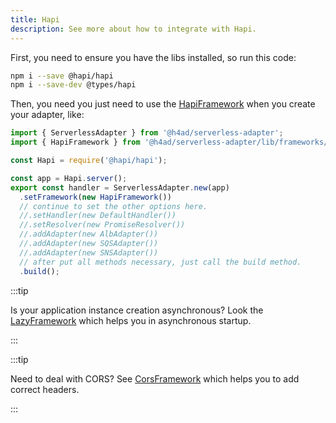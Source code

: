 ---
title: Hapi
description: See more about how to integrate with Hapi.
---

First, you need to ensure you have the libs installed, so run this code:

```bash
npm i --save @hapi/hapi
npm i --save-dev @types/hapi
```

Then, you need you just need to use the [HapiFramework](../../api/Frameworks/HapiFramework) when you create your adapter, like:

```ts title="index.ts"
import { ServerlessAdapter } from '@h4ad/serverless-adapter';
import { HapiFramework } from '@h4ad/serverless-adapter/lib/frameworks/hapi';

const Hapi = require('@hapi/hapi');

const app = Hapi.server();
export const handler = ServerlessAdapter.new(app)
  .setFramework(new HapiFramework())
  // continue to set the other options here.
  //.setHandler(new DefaultHandler())
  //.setResolver(new PromiseResolver())
  //.addAdapter(new AlbAdapter())
  //.addAdapter(new SQSAdapter())
  //.addAdapter(new SNSAdapter())
  // after put all methods necessary, just call the build method.
  .build();
```

:::tip

Is your application instance creation asynchronous? Look the [LazyFramework](./lazy) which helps you in asynchronous startup.

:::

:::tip

Need to deal with CORS? See [CorsFramework](./cors) which helps you to add correct headers.

:::
